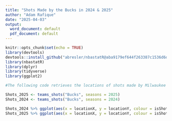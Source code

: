 ```yaml
---
title: "Shots Made by the Bucks in 2024 & 2025"
author: "Adam Rafique"
date: "2025-04-03"
output:
  word_document: default
  pdf_document: default
---
```


```r
knitr::opts_chunk$set(echo = TRUE)
library(devtools)
devtools::install_github("abresler/nbastatR@aba9179ef644f263387c1536d6ddd26104d79cf4")
library(nbastatR)
library(dplyr)
library(tidyverse)
library(ggplot2)
```

```r
#The following code retrieves the locations of shots made by Milwaukee Bucks players by year and puts each into its own separate dataframe. teams_shots("Bucks", seasons = 20XX) retrieves the shot data for the Bucks for that particular year, filter(isShotMade == TRUE) removes the shots that were missed, select(locationX, locationY) makes sure the dataframe only includes the X-coordinate and Y-coordinate of where the shot was made ((0, 0) being the center of the net).

Shots_2025 <- teams_shots("Bucks", seasons = 2025)
Shots_2024 <- teams_shots("Bucks", seasons = 2024)
```

```r
Shots_2024 %>% ggplot(aes(x = locationX, y = locationY, colour = isShotMade)) + geom_point(alpha = 0.03) + ylim(-50,350) + xlim(-250,250) + theme(legend.position = "none", plot.title = element_text(hjust = 0.5)) + ggtitle("2024")
Shots_2025 %>% ggplot(aes(x = locationX, y = locationY, colour = isShotMade)) + geom_point(alpha = 0.03) + ylim(-50,350) + xlim(-250,250) + theme(legend.position = "none", plot.title = element_text(hjust = 0.5)) + ggtitle("2025")
```
